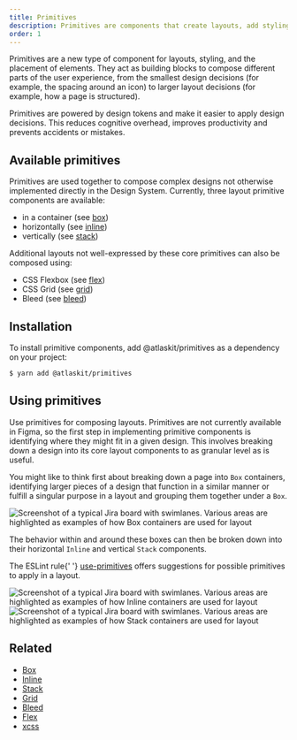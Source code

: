 ```yaml
---
title: Primitives
description: Primitives are components that create layouts, add styling, make up other components.
order: 1
---
```





<CodeDocsHeader
	name="@atlaskit/primitives"
	repository="https://bitbucket.org/atlassian/atlassian-frontend-mirror"
	directoryName="primitives"
/>

Primitives are a new type of component for layouts, styling, and the placement of elements. They act
as building blocks to compose different parts of the user experience, from the smallest design
decisions (for example, the spacing around an icon) to larger layout decisions (for example, how a
page is structured).

Primitives are powered by design tokens and make it easier to apply design decisions. This reduces
cognitive overhead, improves productivity and prevents accidents or mistakes.

## Available primitives

Primitives are used together to compose complex designs not otherwise implemented directly in the
Design System. Currently, three layout primitive components are available:

- in a container (see [box](/components/primitives/box))
- horizontally (see [inline](/components/primitives/inline))
- vertically (see [stack](/components/primitives/stack))

Additional layouts not well-expressed by these core primitives can also be composed using:

- CSS Flexbox (see [flex](/components/primitives/flex))
- CSS Grid (see [grid](/components/primitives/grid))
- Bleed (see [bleed](/components/primitives/bleed))

## Installation

To install primitive components, add @atlaskit/primitives as a dependency on your project:

```bash
$ yarn add @atlaskit/primitives
```

## Using primitives

Use primitives for composing layouts. Primitives are not currently available in Figma, so the first
step in implementing primitive components is identifying where they might fit in a given design.
This involves breaking down a design into its core layout components to as granular level as is
useful.

You might like to think first about breaking down a page into `Box` containers, identifying larger
pieces of a design that function in a similar manner or fulfill a singular purpose in a layout and
grouping them together under a `Box`.

<Image
	src={boxUsageExample}
	alt="Screenshot of a typical Jira board with swimlanes. Various areas are highlighted as examples of how Box containers are used for layout"
/>

The behavior within and around these boxes can then be broken down into their horizontal `Inline`
and vertical `Stack` components.

<SectionMessage>
	The ESLint rule{' '}
	<a href="/components/eslint-plugin-design-system/use-primitives">use-primitives</a> offers
	suggestions for possible primitives to apply in a layout.
</SectionMessage>

<Image
	src={inlineUsageExample}
	alt="Screenshot of a typical Jira board with swimlanes. Various areas are highlighted as examples of how Inline containers are used for layout"
/>
<Image
	src={stackUsageExample}
	alt="Screenshot of a typical Jira board with swimlanes. Various areas are highlighted as examples of how Stack containers are used for layout"
/>

## Related

- [Box](/components/primitives/box/usage)
- [Inline](/components/primitives/inline/usage)
- [Stack](/components/primitives/stack/usage)
- [Grid](/components/primitives/grid/examples)
- [Bleed](/components/primitives/bleed/examples)
- [Flex](/components/primitives/flex/examples)
- [xcss](/components/primitives/xcss/usage)
